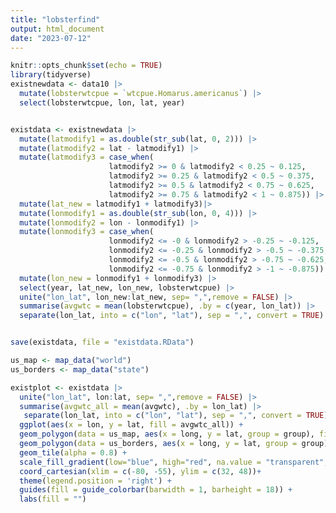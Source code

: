 ```yaml
---
title: "lobsterfind"
output: html_document
date: "2023-07-12"
---
```


```r
knitr::opts_chunk$set(echo = TRUE)
library(tidyverse)
existnewdata <- data10 |>
  mutate(lobsterwtcpue = `wtcpue.Homarus.americanus`) |>
  select(lobsterwtcpue, lon, lat, year)



```

```r
existdata <- existnewdata |>
  mutate(latmodify1 = as.double(str_sub(lat, 0, 2))) |>
  mutate(latmodify2 = lat - latmodify1) |>
  mutate(latmodify3 = case_when(
                      latmodify2 >= 0 & latmodify2 < 0.25 ~ 0.125,
                      latmodify2 >= 0.25 & latmodify2 < 0.5 ~ 0.375,
                      latmodify2 >= 0.5 & latmodify2 < 0.75 ~ 0.625,
                      latmodify2 >= 0.75 & latmodify2 < 1 ~ 0.875)) |>
  mutate(lat_new = latmodify1 + latmodify3)|>
  mutate(lonmodify1 = as.double(str_sub(lon, 0, 4))) |>
  mutate(lonmodify2 = lon - lonmodify1) |>
  mutate(lonmodify3 = case_when(
                      lonmodify2 <= -0 & lonmodify2 > -0.25 ~ -0.125,
                      lonmodify2 <= -0.25 & lonmodify2 > -0.5 ~ -0.375,
                      lonmodify2 <= -0.5 & lonmodify2 > -0.75 ~ -0.625,
                      lonmodify2 <= -0.75 & lonmodify2 > -1 ~ -0.875)) |>
  mutate(lon_new = lonmodify1 + lonmodify3) |>
  select(year, lat_new, lon_new, lobsterwtcpue) |>
  unite("lon_lat", lon_new:lat_new, sep= ",",remove = FALSE) |>
  summarise(avgwtc = mean(lobsterwtcpue), .by = c(year, lon_lat)) |>
  separate(lon_lat, into = c("lon", "lat"), sep = ",", convert = TRUE)


save(existdata, file = "existdata.RData")

```


```r
us_map <- map_data("world")
us_borders <- map_data("state")

existplot <- existdata |>
  unite("lon_lat", lon:lat, sep= ",",remove = FALSE) |>
  summarise(avgwtc_all = mean(avgwtc), .by = lon_lat) |>
   separate(lon_lat, into = c("lon", "lat"), sep = ",", convert = TRUE) |>
  ggplot(aes(x = lon, y = lat, fill = avgwtc_all)) + 
  geom_polygon(data = us_map, aes(x = long, y = lat, group = group), fill = "lightgray", color = "black")+
  geom_polygon(data = us_borders, aes(x = long, y = lat, group = group), fill = NA, color = "darkgreen")+
  geom_tile(alpha = 0.8) +
  scale_fill_gradient(low="blue", high="red", na.value = "transparent", breaks = seq(0, 120, 10)) +
  coord_cartesian(xlim = c(-80, -55), ylim = c(32, 48))+
  theme(legend.position = 'right') + 
  guides(fill = guide_colorbar(barwidth = 1, barheight = 18)) +
  labs(fill = "")



```




